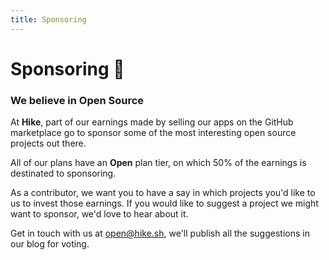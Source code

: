 ```yaml
---
title: Sponsoring
---
```


# Sponsoring 💖

### We believe in Open Source

At **Hike**, part of our earnings made by selling our apps on the GitHub marketplace go to sponsor some of the most interesting open source projects out there.

All of our plans have an **Open** plan tier, on which 50% of the earnings is destinated to sponsoring.

As a contributor, we want you to have a say in which projects you'd like to us to invest those earnings. If you would like to suggest a project we might want to sponsor, we'd love to hear about it.

Get in touch with us at [open@hike.sh](mailto:open@hike.sh), we'll publish all the suggestions in our blog for voting.

